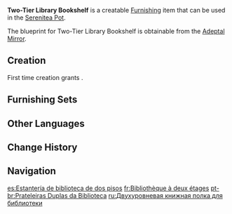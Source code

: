 {{Furnishing Infobox
|id             = 361201
|image          = Item Two-Tier Library Bookshelf.png
|category       = Large Furnishing
|subcategory    = Bookcase
|quality        = 4
|adeptal_energy = 90
|load           = 254
|reduced_load   = 191
|description    = A bookshelf made from Cuihua Wood, above which many miscellaneous items can be mounted.<br />The [[Knights of Favonius|Knights]] had such shelves made to make the retrieval of books by researchers more convenient. The original intention was to only put some special collections in, but the store of books was so great that all manner of book collections were included in the end.<br />Such a free-form display of tomes is, well, somewhat fitting of Mondstadt's character.
|blueprint      = Adeptal Mirror
|adeptal mirror = 4
}}
'''Two-Tier Library Bookshelf''' is a creatable [[Furnishing]] item that can be used in the [[Serenitea Pot]].

The blueprint for Two-Tier Library Bookshelf is obtainable from the [[Adeptal Mirror]].

==Creation==
First time creation grants {{Item|Trust|24|x=90}}.
{{Recipe
|type = Creation
|time = 16h
|Cuihua Wood = 16
|Red Dye = 8
|sort = Cuihua Wood;Red Dye
}}

==Furnishing Sets==
{{Craft Usage}}

==Other Languages==
{{Other Languages
|default_hidden = 1
|en      = Two-Tier Library Bookshelf
|zhs     = 图书馆双层书架
|zhs_rm  = Túshū-guǎn Shuāngcéng Shūjià
|zht     = 圖書館雙層書架
|zht_rm  = Túshū-guǎn Shuāngcéng Shūjià
|ja      = 図書館の二段本棚
|ja_rm   = Toshokan no Nidan Hondana
|ko      = 도서관 이층 책장
|ko_rm   = Doseogwan Icheung Chaekjang
|es      = Estantería de biblioteca de dos pisos
|fr      = Bibliothèque à deux étages
|ru      = Двухуровневая книжная полка для библиотеки
|th      = ชั้นวางหนังสือสองชั้นสำหรับห้องสมุด
|th_rm   = 
|vi      = Kệ Sách Hai Tầng Thư Viện
|de      = Zweistöckiges Bibliotheksbücherregal
|id      = Rak Buku Perpustakaan 2 Lapis
|pt      = Prateleiras Duplas da Biblioteca
|tr      = İki Raflı Kitaplık
|it      = Libreria a due piani
}}

==Change History==
{{Change History|1.5}}

==Navigation==
{{Furnishing Navbox|interior}}

[[es:Estantería de biblioteca de dos pisos]]
[[fr:Bibliothèque à deux étages]]
[[pt-br:Prateleiras Duplas da Biblioteca]]
[[ru:Двухуровневая книжная полка для библиотеки]]